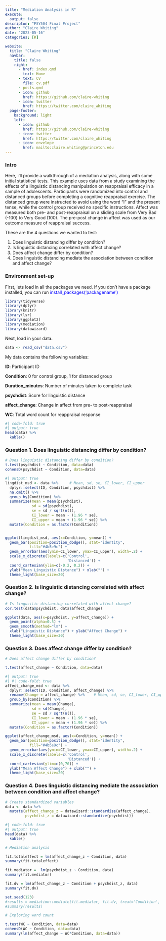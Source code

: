 ```yaml
---
title: "Mediation Analysis in R"
execute:
  output: false
descripton: "PSY504 Final Project"
author: "Claire Whiting"
date: "2023-05-16"
categories: [R]

website:
  title: "Claire Whiting"
  navbar:
    title: false
    right:
      - href: index.qmd
        text: Home
      - text: CV
        file: cv.pdf
      - posts.qmd
      - icon: github
        href: https://github.com/claire-whiting
      - icon: twitter
        href: https://twitter.com/claire_whiting
  page-footer: 
    background: light
    left: 
      - icon: github
        href: https://github.com/claire-whiting
      - icon: twitter
        href: https://twitter.com/claire_whiting
      - icon: envelope
        href: mailto:claire.whiting@princeton.edu
---
```


### Intro

Here, I'll provide a walkthrough of a mediation analysis, along with some initial statistical tests. This example uses data from a study examining the effects of a linguistic distancing manipulation on reappraisal efficacy in a sample of adolescents. Participants were randomized into control and distanced groups before completing a cognitive reappraisal exercise. The distanced group were instructed to avoid using the word "I" and the present tense, while the control group received no specific instructions. Affect was measured both pre- and post-reappraisal on a sliding scale from Very Bad (-100) to Very Good (100). The pre-post change in affect was used as our outcome measure of reappraisal success.

These are the 4 questions we wanted to test:

1.  Does linguistic distancing differ by condition?
2.  Is linguistic distancing correlated with affect change?
3.  Does affect change differ by condition?
4.  Does linguistic distancing mediate the association between condition and affect change?

### Environment set-up

First, lets load in all the packages we need. If you don't have a package installed, you can run [install_packages('packagename')]{style="color:blue;"}

```r
library(tidyverse)
library(dplyr)
library(knitr)
library(lsr)
library(ggplot2)
library(mediation)
library(datawizard)
```

Next, load in your data.

```r
data <- read_csv("data.csv")
```

My data contains the following variables:

I**D**: Participant ID

**Condition**: 0 for control group, 1 for distanced group

**Duration_minutes**: Number of minutes taken to complete task

**psychdist**: Score for linguistic distance

**affect_change**: Change in affect from pre- to post-reappraisal

**WC**: Total word count for reappraisal response

```r
#| code-fold: true
#| output: true
head(data) %>%
  kable()
```

### Question 1. Does linguistic distancing differ by condition?

```r
# Does linguistic distancing differ by condition?
t.test(psychdist ~ Condition, data=data)
cohensD(psychdist ~ Condition, data=data)
```

```r
#| output: true
lingdist_msd <- data %>%     # Mean, sd, se, CI_lower, CI_upper
  dplyr::select(ID, Condition, psychdist) %>%
  na.omit() %>%
  group_by(Condition) %>%
  summarize(mean = mean(psychdist),
            sd = sd(psychdist),
            se = sd / sqrt(n()),
            CI_lower = mean - (1.96 * se),
            CI_upper = mean + (1.96 * se)) %>%
  mutate(Condition = as.factor(Condition))


ggplot(lingdist_msd, aes(x=Condition, y=mean)) + 
  geom_bar(position=position_dodge(), stat="identity",
           fill="#4b5e9c") +
  geom_errorbar(aes(ymin=CI_lower, ymax=CI_upper), width=.2) +
  scale_x_discrete(labels=c('Control', 
                            'Distanced')) +
  coord_cartesian(ylim=c(-0.2, 0.2)) +
  ylab("Mean Linguistic Distance") + xlab("") +
  theme_light(base_size=20)
```

### Question 2. Is linguistic distancing correlated with affect change?

```r
# Is lingusitic distancing correlated with affect change?
cor.test(data$psychdist, data$affect_change)

ggplot(data, aes(x=psychdist, y=affect_change)) + 
  geom_point(alpha=0.5) +
  geom_smooth(method="lm") +
  xlab("Linguistic Distance") + ylab("Affect Change") +
  theme_light(base_size=30)

```

### Question 3. Does affect change differ by condition?

```r
# Does affect change differ by condition?

t.test(affect_change ~ Condition, data=data)

```

```r
#| output: true
#| #| code-fold: true
affect_change_msd <- data %>%
  dplyr::select(ID, Condition, affect_change) %>%
  rename(Change = affect_change) %>%    # Mean, sd, se, CI_lower, CI_upper
  group_by(Condition) %>%
  summarize(mean = mean(Change),
            sd = sd(Change),
            se = sd / sqrt(n()),
            CI_lower = mean - (1.96 * se),
            CI_upper = mean + (1.96 * se)) %>%
  mutate(Condition = as.factor(Condition))

ggplot(affect_change_msd, aes(x=Condition, y=mean)) + 
  geom_bar(position=position_dodge(), stat="identity",
           fill="#4b5e9c") +
  geom_errorbar(aes(ymin=CI_lower, ymax=CI_upper), width=.2) +
  scale_x_discrete(labels=c('Control', 
                            'Distanced')) +
  coord_cartesian(ylim=c(0,70)) +
  ylab("Mean Affect Change") + xlab("") +
  theme_light(base_size=20)

```

### Question 4. Does linguistic distancing mediate the association between condition and affect change? 

```r
# Create standardized variables
data <- data %>% 
  mutate(affect_change_z = datawizard::standardize(affect_change),
         psychdist_z = datawizard::standardize(psychdist))

```

```r
#| code-fold: true
#| output: true
head(data) %>%
  kable()
```

```r
# Mediation analysis

fit.totaleffect = lm(affect_change_z ~ Condition, data)
summary(fit.totaleffect) 

fit.mediator =  lm(psychdist_z ~ Condition, data)
summary(fit.mediator) 

fit.dv = lm(affect_change_z ~ Condition + psychdist_z, data)
summary(fit.dv)

set.seed(123)
#results = mediation::mediate(fit.mediator, fit.dv, treat='Condition', mediator='psychdist_z', sims = 10000, boot=T, boot.ci.type = "bca")
#summary(results)
```

```r

# Exploring word count

t.test(WC ~ Condition, data=data) 
cohensD(WC ~ Condition, data=data)
summary(lm(affect_change ~ WC*Condition, data=data)) 

```
